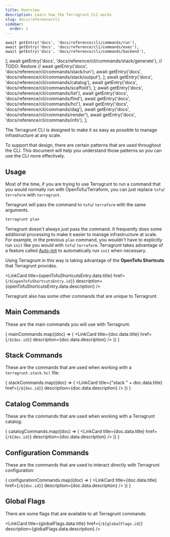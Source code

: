 ```yaml
---
title: Overview
description: Learn how the Terragrunt CLI works
slug: docs/reference/cli
sidebar:
  order: 1
---
```


    await getEntry('docs', 'docs/reference/cli/commands/run'),
    await getEntry('docs', 'docs/reference/cli/commands/exec'),
    await getEntry('docs', 'docs/reference/cli/commands/backend'),
];
    await getEntry('docs', 'docs/reference/cli/commands/stack/generate'),
    // TODO: Restore
    // await getEntry('docs', 'docs/reference/cli/commands/stack/run'),
    await getEntry('docs', 'docs/reference/cli/commands/stack/output'),
];
    await getEntry('docs', 'docs/reference/cli/commands/catalog'),
    await getEntry('docs', 'docs/reference/cli/commands/scaffold'),
];
    await getEntry('docs', 'docs/reference/cli/commands/list'),
    await getEntry('docs', 'docs/reference/cli/commands/find'),
    await getEntry('docs', 'docs/reference/cli/commands/hcl'),
    await getEntry('docs', 'docs/reference/cli/commands/dag'),
    await getEntry('docs', 'docs/reference/cli/commands/render'),
    await getEntry('docs', 'docs/reference/cli/commands/info'),
];

The Terragrunt CLI is designed to make it as easy as possible to manage infrastructure at any scale.

To support that design, there are certain patterns that are used throughout the CLI. This document will help you understand those patterns so you can use the CLI more effectively.

## Usage

Most of the time, if you are trying to use Terragrunt to run a command that you would normally run with OpenTofu/Terraform, you can just replace `tofu`/ `terraform` with `terragrunt`.

Terragrunt will pass the command to `tofu`/ `terraform` with the same arguments.

```bash
terragrunt plan
```

Terragrunt doesn't always _just_ pass the command. It frequently does some additional processing to make it easier to manage infrastructure at scale. For example, in the previous `plan` command, you wouldn't have to explicitly run `init` like you would with `tofu`/ `terraform`. Terragrunt takes advantage of a feature called [Auto-init](/docs/features/auto-init) to automatically run `init` when necessary.

Using Terragrunt in this way is taking advantage of the **OpenTofu Shortcuts** that Terragrunt provides.

<LinkCard title={openTofuShortcutsEntry.data.title} href={`/${openTofuShortcutsEntry.id}`} description={openTofuShortcutsEntry.data.description} />

Terragrunt also has some other commands that are unique to Terragrunt.

## Main Commands

These are the main commands you will use with Terragrunt:

{
    mainCommands.map((doc) => (
        <LinkCard title={doc.data.title} href={`/${doc.id}`} description={doc.data.description} />
    ))
}

## Stack Commands

These are the commands that are used when working with a `terragrunt.stack.hcl` file:

{
    stackCommands.map((doc) => (
        <LinkCard title={"stack " + doc.data.title} href={`/${doc.id}`} description={doc.data.description} />
    ))
}

## Catalog Commands

These are the commands that are used when working with a Terragrunt catalog:

{
    catalogCommands.map((doc) => (
        <LinkCard title={doc.data.title} href={`/${doc.id}`} description={doc.data.description} />
    ))
}

## Configuration Commands

These are the commands that are used to interact directly with Terragrunt configuration:

{
    configurationCommands.map((doc) => (
        <LinkCard title={doc.data.title} href={`/${doc.id}`} description={doc.data.description} />
    ))
}

## Global Flags

There are some flags that are available to all Terragrunt commands:

<LinkCard title={globalFlags.data.title} href={`/${globalFlags.id}`} description={globalFlags.data.description} />
